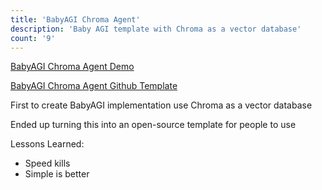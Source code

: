 ```yaml
---
title: 'BabyAGI Chroma Agent'
description: 'Baby AGI template with Chroma as a vector database'
count: '9'
---
```


[BabyAGI Chroma Agent Demo](https://www.youtube.com/watch?v=j7w7feGBwYI)

[BabyAGI Chroma Agent Github Template](https://github.com/alexdphan/babyagi-chroma-agent)

First to create BabyAGI implementation use Chroma as a vector database

Ended up turning this into an open-source template for people to use

Lessons Learned:
- Speed kills
- Simple is better


